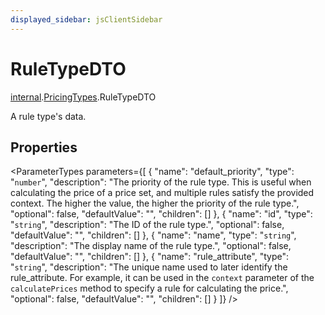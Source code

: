 ```yaml
---
displayed_sidebar: jsClientSidebar
---
```



# RuleTypeDTO

[internal](../../internal/modules/admin_discounts.internal.internal-1.mdx).[PricingTypes](../../internal-1/modules/admin_discounts.internal.internal-1.PricingTypes.mdx).RuleTypeDTO

A rule type's data.

## Properties

<ParameterTypes parameters={[
  {
    "name": "default_priority",
    "type": "`number`",
    "description": "The priority of the rule type. This is useful when calculating the price of a price set, and multiple rules satisfy the provided context. The higher the value, the higher the priority of the rule type.",
    "optional": false,
    "defaultValue": "",
    "children": []
  },
  {
    "name": "id",
    "type": "`string`",
    "description": "The ID of the rule type.",
    "optional": false,
    "defaultValue": "",
    "children": []
  },
  {
    "name": "name",
    "type": "`string`",
    "description": "The display name of the rule type.",
    "optional": false,
    "defaultValue": "",
    "children": []
  },
  {
    "name": "rule_attribute",
    "type": "`string`",
    "description": "The unique name used to later identify the rule_attribute. For example, it can be used in the `context` parameter of the `calculatePrices` method to specify a rule for calculating the price.",
    "optional": false,
    "defaultValue": "",
    "children": []
  }
]} />
